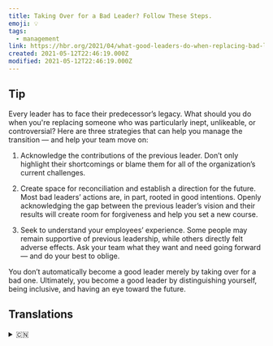 ```yaml
---
title: Taking Over for a Bad Leader? Follow These Steps.
emoji: 💡
tags:
  - management
link: https://hbr.org/2021/04/what-good-leaders-do-when-replacing-bad-leaders?utm_medium=email&utm_source=newsletter_daily&utm_campaign=mtod_notactsubs
created: 2021-05-12T22:46:19.000Z
modified: 2021-05-12T22:46:19.000Z
---
```


## Tip

Every leader has to face their predecessor’s legacy. What should you do when you're replacing someone who was particularly inept, unlikeable, or controversial? Here are three strategies that can help you manage the transition — and help your team move on:

1. Acknowledge the contributions of the previous leader. Don’t only highlight their shortcomings or blame them for all of the organization’s current challenges.

2. Create space for reconciliation and establish a direction for the future. Most bad leaders’ actions are, in part, rooted in good intentions. Openly acknowledging the gap between the previous leader’s vision and their results will create room for forgiveness and help you set a new course.

3. Seek to understand your employees’ experience. Some people may remain supportive of previous leadership, while others directly felt adverse effects. Ask your team what they want and need going forward — and do your best to oblige.

You don’t automatically become a good leader merely by taking over for a bad one. Ultimately, you become a good leader by distinguishing yourself, being inclusive, and having an eye toward the future.

## Translations

<details>
   <summary>🇨🇳</summary>

</details>
